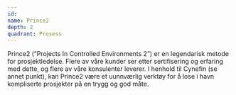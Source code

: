```yaml
---
id:
name: Prince2
depth: 2
quadrant: Prosess
---
```


Prince2 (”Projects In Controlled Environments 2”) er en legendarisk metode for prosjektledelse.
Flere av våre kunder ser etter sertifisering og erfaring med dette, og flere av våre konsulenter leverer.
I henhold til Cynefin (se annet punkt), kan Prince2 være et uunnværlig verktøy for å lose i havn kompliserte prosjekter på en trygg og god måte.
